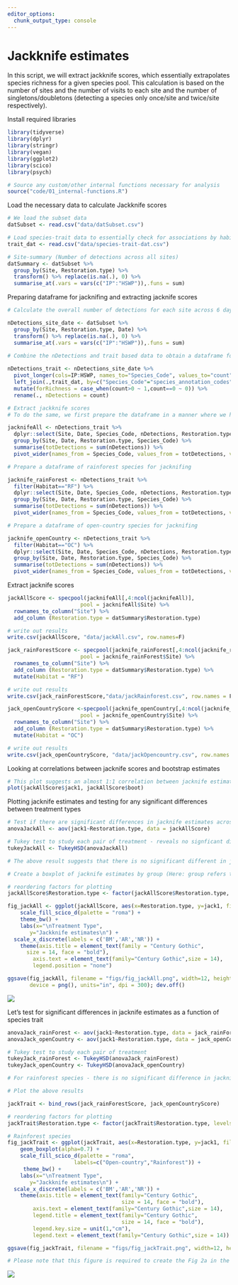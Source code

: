 ```yaml
---
editor_options: 
  chunk_output_type: console
---
```


# Jackknife estimates

In this script, we will extract jackknife scores, which essentially extrapolates species richness for a given species pool. This calculation is based on the number of sites and the number of visits to each site and the number of singletons/doubletons (detecting a species only once/site and twice/site respectively).

Install required libraries
```r
library(tidyverse)
library(dplyr)
library(stringr)
library(vegan)
library(ggplot2)
library(scico)
library(psych)

# Source any custom/other internal functions necessary for analysis
source("code/01_internal-functions.R")
```

Load the necessary data to calculate Jackknife scores
```r
# We load the subset data
datSubset <- read.csv("data/datSubset.csv")

# Load species-trait data to essentially check for associations by habitat type
trait_dat <- read.csv("data/species-trait-dat.csv")

# Site-summary (Number of detections across all sites)
datSummary <- datSubset %>%
  group_by(Site, Restoration.type) %>%
  transform() %>% replace(is.na(.), 0) %>%
  summarise_at(.vars = vars(c("IP":"HSWP")),.funs = sum)
```


Preparing dataframe for jacknifing and extracting jacknife scores
```r
# Calculate the overall number of detections for each site across 6 days of data (translates to ~96-min of data per site; each detection corresponding to a temporal unit of 10 seconds). Here, we include dates, since each visit can explain the extrapolation of species richness when jackknife estimates are extracted. 

nDetections_site_date <- datSubset %>%
  group_by(Site, Restoration.type, Date) %>%
  transform() %>% replace(is.na(.), 0) %>%
  summarise_at(.vars = vars(c("IP":"HSWP")),.funs = sum)
  
# Combine the nDetections and trait based data to obtain a dataframe for jackknife estimates

nDetections_trait <- nDetections_site_date %>%
  pivot_longer(cols=IP:HSWP, names_to="Species_Code", values_to="count") %>%
  left_join(.,trait_dat, by=c("Species_Code"="species_annotation_codes")) %>%
  mutate(forRichness = case_when(count>0 ~ 1,count==0 ~ 0)) %>%
  rename(., nDetections = count)

# Extract jackknife scores
# To do the same, we first prepare the dataframe in a manner where we have a matrix of Site by Date by Species name

jacknifeAll <- nDetections_trait %>%
  dplyr::select(Site, Date, Species_Code, nDetections, Restoration.type) %>%
  group_by(Site, Date, Restoration.type, Species_Code) %>%
  summarise(totDetections = sum(nDetections)) %>%
  pivot_wider(names_from = Species_Code, values_from = totDetections, values_fill = list(totDetections=0))

# Prepare a dataframe of rainforest species for jacknifing

jacknife_rainForest <- nDetections_trait %>%
  filter(Habitat=="RF") %>%
  dplyr::select(Site, Date, Species_Code, nDetections, Restoration.type) %>%
  group_by(Site, Date, Restoration.type, Species_Code) %>%
  summarise(totDetections = sum(nDetections)) %>%
  pivot_wider(names_from = Species_Code, values_from = totDetections, values_fill = list(totDetections=0))

# Prepare a dataframe of open-country species for jacknifing

jacknife_openCountry <- nDetections_trait %>%
  filter(Habitat=="OC") %>%
  dplyr::select(Site, Date, Species_Code, nDetections, Restoration.type) %>%
  group_by(Site, Date, Restoration.type, Species_Code) %>%
  summarise(totDetections = sum(nDetections)) %>%
  pivot_wider(names_from = Species_Code, values_from = totDetections, values_fill = list(totDetections=0))
```

Extract jacknife scores
```r
jackAllScore <- specpool(jacknifeAll[,4:ncol(jacknifeAll)],
                       pool = jacknifeAll$Site) %>%
  rownames_to_column("Site") %>%
  add_column (Restoration.type = datSummary$Restoration.type)

# write out results
write.csv(jackAllScore, "data/jackAll.csv", row.names=F)

jack_rainForestScore <- specpool(jacknife_rainForest[,4:ncol(jacknife_rainForest)],
                       pool = jacknife_rainForest$Site) %>%
  rownames_to_column("Site") %>%
  add_column (Restoration.type = datSummary$Restoration.type) %>%
  mutate(Habitat = "RF")

# write out results
write.csv(jack_rainForestScore,"data/jackRainforest.csv", row.names = F)

jack_openCountryScore <-specpool(jacknife_openCountry[,4:ncol(jacknife_openCountry)],
                       pool = jacknife_openCountry$Site) %>%
  rownames_to_column("Site") %>%
  add_column (Restoration.type = datSummary$Restoration.type) %>%
  mutate(Habitat = "OC")

# write out results
write.csv(jack_openCountryScore, "data/jackOpencountry.csv", row.names = F)
```

Looking at correlations between jacknife scores and bootstrap estimates
```r
# This plot suggests an almost 1:1 correlation between jacknife estimates and bootstrap scores
plot(jackAllScore$jack1, jackAllScore$boot)
```

Plotting jacknife estimates and testing for any significant differences between treatment types
```r
# Test if there are significant differences in jacknife estimates across treatment types
anovaJackAll <- aov(jack1~Restoration.type, data = jackAllScore)

# Tukey test to study each pair of treatment - reveals no signficant difference across treatment types
tukeyJackAll <- TukeyHSD(anovaJackAll)

# The above result suggests that there is no significant different in jacknife scores between treatment types

# Create a boxplot of jacknife estimates by group (Here: group refers to Restoration Type)

# reordering factors for plotting
jackAllScore$Restoration.type <- factor(jackAllScore$Restoration.type, levels = c("Benchmark", "Active", "Passive"))

fig_jackAll <- ggplot(jackAllScore, aes(x=Restoration.type, y=jack1, fill=Restoration.type)) +  geom_boxplot(alpha=0.7) + 
    scale_fill_scico_d(palette = "roma") +
    theme_bw() +
    labs(x="\nTreatment Type", 
       y="Jackknife estimates\n") +
  scale_x_discrete(labels = c('BM','AR','NR')) +
    theme(axis.title = element_text(family = "Century Gothic",
      size = 14, face = "bold"),
        axis.text = element_text(family="Century Gothic",size = 14),
        legend.position = "none")

ggsave(fig_jackAll, filename = "figs/fig_jackAll.png", width=12, height=7,
       device = png(), units="in", dpi = 300); dev.off()
```

![](figs/fig_jackAll.png)

Let's test for significant differences in jacknife estimates as a function of species trait
```r
anovaJack_rainForest <- aov(jack1~Restoration.type, data = jack_rainForestScore)
anovaJack_openCountry <- aov(jack1~Restoration.type, data = jack_openCountryScore)

# Tukey test to study each pair of treatment 
tukeyJack_rainForest <- TukeyHSD(anovaJack_rainForest)
tukeyJack_openCountry <- TukeyHSD(anovaJack_openCountry)

# For rainforest species - there is no significant difference in jacknife estimates between any treatment types, while for open-country birds; there is a significant difference in jacknife estimates across active-benchmark and passive-benchmark

# Plot the above results

jackTrait <- bind_rows(jack_rainForestScore, jack_openCountryScore)

# reordering factors for plotting
jackTrait$Restoration.type <- factor(jackTrait$Restoration.type, levels = c("Benchmark", "Active", "Passive"))

# Rainforest species
fig_jackTrait <- ggplot(jackTrait, aes(x=Restoration.type, y=jack1, fill=Habitat)) +
    geom_boxplot(alpha=0.7) + 
    scale_fill_scico_d(palette = "roma",
                     labels=c("Open-country","Rainforest")) +
     theme_bw() +
    labs(x="\nTreatment Type", 
       y="Jackknife estimates\n") +
  scale_x_discrete(labels = c('BM','AR','NR')) +
    theme(axis.title = element_text(family="Century Gothic",
                                    size = 14, face = "bold"), 
        axis.text = element_text(family="Century Gothic",size = 14),
        legend.title = element_text(family="Century Gothic",
                                    size = 14, face = "bold"),
        legend.key.size = unit(1,"cm"),
        legend.text = element_text(family="Century Gothic",size = 14))

ggsave(fig_jackTrait, filename = "figs/fig_jackTrait.png", width=12, height=7,device = png(), units="in", dpi = 300); dev.off()

# Please note that this figure is required to create the Fig 2a in the next script.
```

![](figs/fig_jackTrait.png)